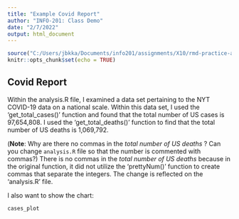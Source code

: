 ```yaml
---
title: "Example Covid Report"
author: "INFO-201: Class Demo"
date: "2/7/2022"
output: html_document
---
```


```r
source("C:/Users/jbkka/Documents/info201/assignments/X10/rmd-practice-admin-jbkauff/source/analysis.R")
knitr::opts_chunk$set(echo = TRUE)
```

## Covid Report
Within the analysis.R file, I examined a data set pertaining to the NYT COVID-19 data on a national scale. Within this data set, I used the 'get_total_cases()' function and  found that the total number of US cases is 97,654,808. I used the 'get_total_deaths()' function to find that the total number of US deaths is 1,069,792.
 
(**Note**: Why are there no commas in the *total number of US deaths* ? Can you change `analysis.R` file so that the number is commented with commas?)
There is no commas in the *total number of US deaths* because in the original function, it did not utilize the 'prettyNum()' function to create commas that separate the integers. The change is reflected on the 'analysis.R' file.

I also want to show the chart:
``` r
cases_plot
```


